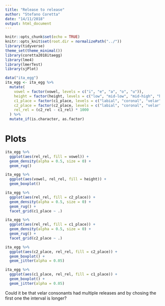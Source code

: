 ```yaml
---
title: "Release to release"
author: "Stefano Coretta"
date: "14/11/2018"
output: html_document
---
```


```r
knitr::opts_chunk$set(echo = TRUE)
knitr::opts_knit$set(root.dir = normalizePath("../"))
library(tidyverse)
theme_set(theme_minimal())
library(coretta2018itaegg)
library(lme4)
library(lmerTest)
library(sjPlot)

data("ita_egg")
ita_egg <- ita_egg %>%
  mutate(
    vowel = factor(vowel, levels = c("i", "e", "a", "o", "u")),
    height = factor(height, levels = c("low", "mid-low", "mid-high", "high")),
    c1_place = factor(c1_place, levels = c("labial", "coronal", "velar")),
    c2_place = factor(c2_place, levels = c("labial", "coronal", "velar")),
    rel_rel = (c2_rel - c1_rel) * 1000
  ) %>%
  mutate_if(is.character, as.factor)
```

# Plots

```r
ita_egg %>%
  ggplot(aes(rel_rel, fill = vowel)) +
  geom_density(alpha = 0.5, size = 0) +
  geom_rug()
```

```r
ita_egg %>%
  ggplot(aes(vowel, rel_rel, fill = height)) +
  geom_boxplot()
```

```r
ita_egg %>%
  ggplot(aes(rel_rel, fill = c2_place)) +
  geom_density(alpha = 0.5, size = 0) +
  geom_rug() +
  facet_grid(c1_place ~ .)
```

```r
ita_egg %>%
  ggplot(aes(rel_rel, fill = c1_place)) +
  geom_density(alpha = 0.5, size = 0) +
  geom_rug() +
  facet_grid(c2_place ~ .)
```

```r
ita_egg %>%
  ggplot(aes(c2_place, rel_rel, fill = c2_place)) +
  geom_boxplot() +
  geom_jitter(alpha = 0.05)
```

```r
ita_egg %>%
  ggplot(aes(c1_place, rel_rel, fill = c1_place)) +
  geom_boxplot() +
  geom_jitter(alpha = 0.05)
```

Could it be that velar consonants had multiple releases and by chosing the first one the interval is longer?
